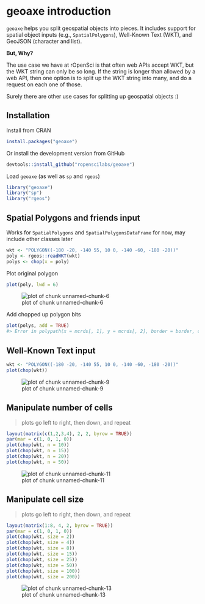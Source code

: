 <!--
%\VignetteEngine{knitr::knitr}
%\VignetteIndexEntry{geoaxe introduction}
%\VignetteEncoding{UTF-8}
-->



geoaxe introduction
======

`geoaxe` helps you split geospatial objects into pieces. It includes support for 
spatial object inputs (e.g., `SpatialPolygons`), Well-Known Text (WKT), and GeoJSON 
(character and list).

__But, Why?__

The use case we have at rOpenSci is that often web APIs accept WKT, but the WKT string
can only be so long. If the string is longer than allowed by a web API, then one option
is to split up the WKT string into many, and do a request on each one of those.

Surely there are other use cases for splitting up geospatial objects :)

## Installation

Install from CRAN


```r
install.packages("geoaxe")
```

Or install the development version from GitHub


```r
devtools::install_github("ropenscilabs/geoaxe")
```

Load `geoaxe` (as well as `sp` and `rgeos`)


```r
library("geoaxe")
library("sp")
library("rgeos")
```

## Spatial Polygons and friends input

Works for `SpatialPolygons` and `SpatialPolygonsDataFrame` for now, may include other classes later


```r
wkt <- "POLYGON((-180 -20, -140 55, 10 0, -140 -60, -180 -20))"
poly <- rgeos::readWKT(wkt)
polys <- chop(x = poly)
```

Plot original polygon


```r
plot(poly, lwd = 6)
```

![plot of chunk unnamed-chunk-6](img/unnamed-chunk-6-1.png)

Add chopped up polygon bits


```r
plot(polys, add = TRUE)
#> Error in polypath(x = mcrds[, 1], y = mcrds[, 2], border = border, col = col, : plot.new has not been called yet
```



## Well-Known Text input


```r
wkt <- "POLYGON((-180 -20, -140 55, 10 0, -140 -60, -180 -20))"
plot(chop(wkt))
```

![plot of chunk unnamed-chunk-9](img/unnamed-chunk-9-1.png)



## Manipulate number of cells

> plots go left to right, then down, and repeat


```r
layout(matrix(c(1,2,3,4), 2, 2, byrow = TRUE))
par(mar = c(1, 0, 1, 0))
plot(chop(wkt, n = 10))
plot(chop(wkt, n = 15))
plot(chop(wkt, n = 20))
plot(chop(wkt, n = 50))
```

![plot of chunk unnamed-chunk-11](img/unnamed-chunk-11-1.png)



## Manipulate cell size

> plots go left to right, then down, and repeat


```r
layout(matrix(1:8, 4, 2, byrow = TRUE))
par(mar = c(1, 0, 1, 0))
plot(chop(wkt, size = 2))
plot(chop(wkt, size = 4))
plot(chop(wkt, size = 8))
plot(chop(wkt, size = 15))
plot(chop(wkt, size = 25))
plot(chop(wkt, size = 50))
plot(chop(wkt, size = 100))
plot(chop(wkt, size = 200))
```

![plot of chunk unnamed-chunk-13](img/unnamed-chunk-13-1.png)


